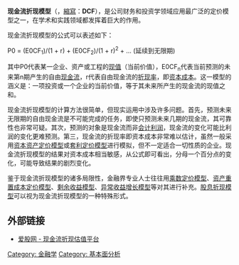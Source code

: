 '''现金流折现模型'''（{{lang-en|'''D'''iscounted '''C'''ash'''f'''low Model}}，[[縮寫|縮寫]]：'''DCF'''），是公司财务和投资学领域应用最广泛的定价模型之一，在学术和实践领域都发挥着巨大的作用。

现金流折现模型的公式可以表述如下：

P0 = (E0CF<sub>1</sub>)/(1 + r) + (E0CF<sub>2</sub>)/(1 + r)<sup>2</sup> + ... (延续到无限期)

其中P0代表某一企业、资产或工程的[[现值|现值]]（当前价值），E0CF<sub>n</sub>代表当前预测的未来第n期产生的自由[[现金流量|现金流]]，r代表自由现金流的[[折现率|折现率]]，即[[资本成本|资本成本]]。这一模型的涵义是：一项投资或一个企业的当前价值，等于其未来所产生的现金流的现值之和。

现金流折现模型的计算方法很简单，但现实运用中涉及许多问题。首先，预测未来无限期的自由现金流是不可能完成的任务，即使只预测未来几期的现金流，其可靠性也非常可疑。其次，预测的对象是现金流而非[[会计利润|会计利润]]，现金流的变化可能比利润的变化更难预测。第三，现金流的折现率即资本成本非常难以估计，虽然一般采用[[资本资产定价模型|资本资产定价模型]]或[[套利定价模型|套利定价模型]]进行模拟，但不一定适合一切性质的企业。现金流折现模型的结果对资本成本相当敏感，从公式即可看出，分母一个百分点的变化，可能导致结果的剧烈变化。

鉴于现金流折现模型的诸多局限性，金融界专业人士往往用[[乘数定价模型|乘数定价模型]]、[[资产重置成本定价模型|资产重置成本定价模型]]、[[剩余收益模型|剩余收益模型]]、[[异常收益增长模型|异常收益增长模型]]等对其进行补充。[[股息折现模型|股息折现模型]]可以视为现金流折现模型的一种特殊形式。

==外部链接==
* [http://www.iguuu.com/ 爱股网 - 现金流折现估值平台] {{Wayback|url=http://www.iguuu.com/ |date=20100722083350 }}

[[Category:_金融学|Category: 金融学]]
[[Category:_基本面分析|Category: 基本面分析]]